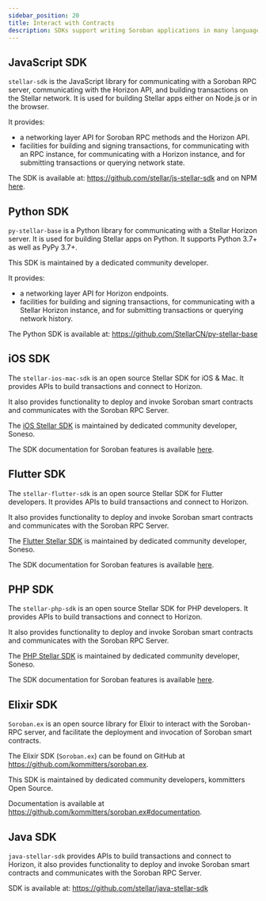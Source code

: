 ```yaml
---
sidebar_position: 20
title: Interact with Contracts
description: SDKs support writing Soroban applications in many languages.
---
```


## JavaScript SDK

`stellar-sdk` is the JavaScript library for communicating with a Soroban RPC server, communicating with the Horizon API, and building transactions on the Stellar network. It is used for building Stellar apps either on Node.js or in the browser.

It provides:

- a networking layer API for Soroban RPC methods and the Horizon API.
- facilities for building and signing transactions, for communicating with an RPC instance, for communicating with a Horizon instance, and for submitting transactions or querying network state.

The SDK is available at: https://github.com/stellar/js-stellar-sdk and on NPM [here](https://www.npmjs.com/package/@stellar/stellar-sdk).

## Python SDK

`py-stellar-base` is a Python library for communicating with a Stellar Horizon server. It is used for building Stellar apps on Python. It supports Python 3.7+ as well as PyPy 3.7+.

This SDK is maintained by a dedicated community developer.

It provides:

- a networking layer API for Horizon endpoints.
- facilities for building and signing transactions, for communicating with a Stellar Horizon instance, and for submitting transactions or querying network history.

The Python SDK is available at: https://github.com/StellarCN/py-stellar-base

## iOS SDK

The `stellar-ios-mac-sdk` is an open source Stellar SDK for iOS & Mac. It provides APIs to build transactions and connect to Horizon.

It also provides functionality to deploy and invoke Soroban smart contracts and communicates with the Soroban RPC Server.

The [iOS Stellar SDK](https://github.com/Soneso/stellar-ios-mac-sdk) is maintained by dedicated community developer, Soneso.

The SDK documentation for Soroban features is available [here](https://github.com/Soneso/stellar-ios-mac-sdk/blob/master/soroban.md).

## Flutter SDK

The `stellar-flutter-sdk` is an open source Stellar SDK for Flutter developers. It provides APIs to build transactions and connect to Horizon.

It also provides functionality to deploy and invoke Soroban smart contracts and communicates with the Soroban RPC Server.

The [Flutter Stellar SDK](https://github.com/Soneso/stellar_flutter_sdk) is maintained by dedicated community developer, Soneso.

The SDK documentation for Soroban features is available [here](https://github.com/Soneso/stellar_flutter_sdk/blob/master/soroban.md).

## PHP SDK

The `stellar-php-sdk` is an open source Stellar SDK for PHP developers. It provides APIs to build transactions and connect to Horizon.

It also provides functionality to deploy and invoke Soroban smart contracts and communicates with the Soroban RPC Server.

The [PHP Stellar SDK](https://github.com/Soneso/stellar-php-sdk) is maintained by dedicated community developer, Soneso.

The SDK documentation for Soroban features is available [here](https://github.com/Soneso/stellar-php-sdk/blob/main/soroban.md).

## Elixir SDK

`Soroban.ex` is an open source library for Elixir to interact with the Soroban-RPC server, and facilitate the deployment and invocation of Soroban smart contracts.

The Elixir SDK (`Soroban.ex`) can be found on GitHub at https://github.com/kommitters/soroban.ex.

This SDK is maintained by dedicated community developers, kommitters Open Source.

Documentation is available at https://github.com/kommitters/soroban.ex#documentation.

## Java SDK

`java-stellar-sdk` provides APIs to build transactions and connect to Horizon, it also provides functionality to deploy and invoke Soroban smart contracts and communicates with the Soroban RPC Server.

SDK is available at: https://github.com/stellar/java-stellar-sdk
